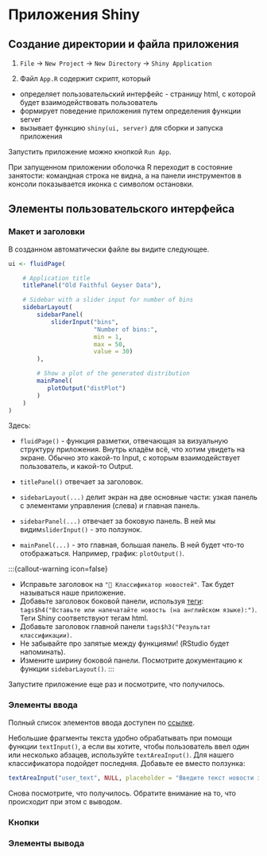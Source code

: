 # Приложения Shiny

## Создание директории и файла приложения

1. `File` -> `New Project` -> `New Directory` -> `Shiny Application`

2. Файл `App.R` содержит скрипт, который 

- определяет пользовательский интерфейс - страницу html, с которой будет взаимодействовать пользователь
- формирует поведение приложения путем определения функции server
- вызывает функцию `shiny(ui, server)` для сборки и запуска приложения

Запустить приложение можно кнопкой `Run App`. 

:::{.callout-note icon=false}
При запущенном приложении оболочка R переходит в состояние занятости: командная строка не видна, а на панели инструментов в консоли показывается иконка с символом остановки.
:::

## Элементы пользовательского интерфейса 

### Макет и заголовки

В созданном автоматически файле вы видите следующее.

```r
ui <- fluidPage(

    # Application title
    titlePanel("Old Faithful Geyser Data"),

    # Sidebar with a slider input for number of bins 
    sidebarLayout(
        sidebarPanel(
            sliderInput("bins",
                        "Number of bins:",
                        min = 1,
                        max = 50,
                        value = 30)
        ),

        # Show a plot of the generated distribution
        mainPanel(
           plotOutput("distPlot")
        )
    )
)
```

Здесь: 

- `fluidPage()` - функция разметки, отвечающая за визуальную структуру приложения. Внутрь кладём всё, что хотим увидеть на экране. Обычно это какой-то Input, с которым взаимодействует пользователь, и какой-то Output.

- `titlePanel()` отвечает за заголовок. 

- `sidebarLayout(...)` делит экран на две основные части: узкая панель с элементами управления (слева) и главная панель.

- `sidebarPanel(...)` отвечает за боковую панель. В ней мы видим`sliderInput()` - это ползунок.

- `mainPanel(...)` - это главная, большая панель. В ней будет что-то отображаться. Например, график: `plotOutput()`.

:::{callout-warning icon=false}

- Исправьте заголовок на `"📰 Классификатор новостей"`. Так будет называться наше приложение. 
- Добавьте заголовок боковой панели, используя [теги](https://shiny.posit.co/r/articles/build/tag-glossary/): `tags$h4("Вставьте или напечатайте новость (на английском языке):")`. Теги Shiny соответствуют тегам html.
- Добавьте заголовок главной панели `tags$h3("Результат классификации)`.
- Не забывайте про запятые между функциями! (RStudio будет напоминать).
- Измените ширину боковой панели. Посмотрите документацию к функции `sidebarLayout()`.
:::

Запустите приложение еще раз и посмотрите, что получилось.

### Элементы ввода

Полный список элементов ввода доступен по [ссылке](https://shiny.posit.co/r/components/).

Небольшие фрагменты текста удобно обрабатывать при помощи функции `textInput()`, а если вы хотите, чтобы пользователь ввел один или несколько абзацев, используйте `textAreaInput()`. Для нашего классификатора подойдет последняя. Добавьте ее вместо ползунка:

```r
textAreaInput("user_text", NULL, placeholder = "Введите текст новости здесь...", rows = 6)
```

Снова посмотрите, что получилось. Обратите внимание на то, что происходит при этом с выводом. 

### Кнопки

### Элементы вывода




